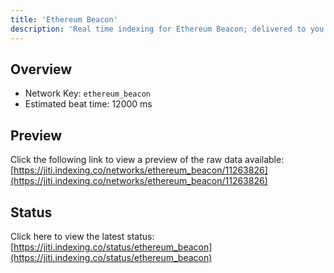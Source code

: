 ```yaml
---
title: 'Ethereum Beacon'
description: 'Real time indexing for Ethereum Beacon; delivered to you'
---
```


## Overview
- Network Key: `ethereum_beacon`
- Estimated beat time: 12000 ms

## Preview
Click the following link to view a preview of the raw data available: [https://jiti.indexing.co/networks/ethereum_beacon/11263826](https://jiti.indexing.co/networks/ethereum_beacon/11263826)

## Status
Click here to view the latest status: [https://jiti.indexing.co/status/ethereum_beacon](https://jiti.indexing.co/status/ethereum_beacon)
